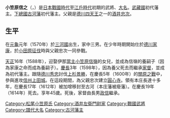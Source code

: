 {{unreferenced|time=2016-03-26T14:52:30+00:00}}
{{Infobox officeholder 
| name= 小笠原信之
| image= 
| caption=

| order=[[古河藩|古河藩]]藩主
| term_start=1612年
| term_end=1614年
| predecessor= [[松平康長|松平康長]]
| successor= {{link-ja|小笠原政信|小笠原政信}}

| order1={{link-ja|本莊藩|本庄藩}}藩主
| term_start1=1598年
| term_end1=1612年
| predecessor1= {{small|新設}}
| successor1= {{small|廢藩}}

| birth_date=1570年<br>（[[元龜|元龜]]元年）
| birth_place= 
| death_date={{death date and age|1614|6|3|1570}}<br>（[[慶長|慶長]]19年4月26日）
| death_place= 
| module  = {{日本武士|child=yes
|時代= [[日本戰國時代|日本戰國時代]]—[[江戶時代|江戶時代]]初期
|幼名= 
|改名= 
|别名= 小平次郎（通稱）
|諡号= 
|神号= 
|戒名= 龐巖了溫
|洗禮名= 
|墓所= [[埼玉縣|埼玉縣]][[本庄市|本庄市]]中央的[[開善寺|開善寺]]
|朝廷官位= [[從五位下|從五位下]][[左衛門佐|左衛門佐]]
|幕府職位= 
|主君= [[德川家康|德川家康]]→[[德川秀忠|秀忠]]
|藩= [[武藏國|武藏國]]{{tsl|ja|本庄藩}}主→[[下總國|下總國]][[古河藩|古河藩]]主
|氏族= [[酒井氏|酒井氏]]→{{tsl|ja|小笠原氏}}
|父= [[酒井忠次|酒井忠次]]
|養父= [[小笠原信嶺|小笠原信嶺]]
|養母= 
|兄=[[酒井家次|酒井家次]]、[[本多康俊|本多康俊]]
|弟=[[松平久恆|松平久恆]]、[[酒井忠知|酒井忠知]]
|姐妹= 
|正室= [[小笠原信嶺|小笠原信嶺]]的女兒
|側室= 
|子= '''[[小笠原政信|政信]]'''、[[小笠原信政|信政]]
|女= [[青山幸成|青山幸成]]正室、[[高木貞勝|高木貞勝]]室、[[水野忠貞|水野忠貞]]正室
|養子= 
|養女= 
 }}
}}
'''小笠原信之'''（{{jpn|j=小笠原 信之|kana=おがさわら のぶゆき|rm=Ogasawara Nobuyuki}}，{{bd|1570年||1614年|6月3日|}}）是[[日本戰國時代|日本戰國時代]]至[[江戶時代|江戶時代]]初期的武將、[[大名_(稱謂)|大名]]。[[武藏國|武藏國]]{{tsl|ja|本庄藩|本莊藩}}初代藩主。[[下總國|下總國]][[古河藩|古河藩]]初代藩主。父親是[[德川四天王|德川四天王]]之一的[[酒井忠次|酒井忠次]]。

== 生平 ==
在[[元龜|元龜]]元年（1570年）於[[三河國|三河國]]出生，家中三男。在少年時期開始仕於[[德川家康|德川家康]]，於[[小田原征伐|小田原征伐]]時與父親忠次一同參戰。

[[天正_(日本)|天正]]16年（1588年），迎娶伊那{{tsl|ja|小笠原氏}}[[當主|當主]][[小笠原信嶺|小笠原信嶺]]的女兒，並成為信嶺的養嗣子（因為家康之命而成為養嗣子）。[[慶長|慶長]]3年（1598年），因為養父死去而繼承[[家督|家督]]，並成為{{tsl|ja|本庄藩}}初代藩主。跟隨[[德川秀忠|德川秀忠]]討伐[[上杉景勝|上杉景勝]]，在慶長5年（1600年）的[[關原之戰|關原之戰]]中，參與進攻[[信州|信州]][[上田城|上田城]]。在這段期間，為父親忠次建立[[圓心寺|圓心寺]]。領有本庄長達十多年，在慶長17年（1612年）被加增移封至古河（本庄藩被廢藩）。在慶長19年（1614年）死去。享年45歲。死後，家督由長男[[小笠原政信|政信]]繼承。

{{小笠原氏宗家歷代當主|松尾小笠原氏|第7代}}
{{古河藩主|小笠原氏|初代|1612年—1614年}}

[[Category:松尾小笠原氏|Category:松尾小笠原氏]]
[[Category:酒井左衛門尉家|Category:酒井左衛門尉家]]
[[Category:戰國武將|Category:戰國武將]]
[[Category:譜代大名|Category:譜代大名]]
[[Category:古河藩主|Category:古河藩主]]